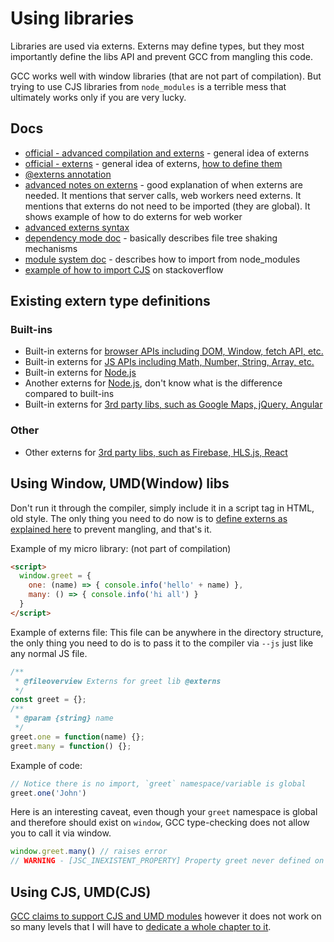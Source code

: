 
# Using libraries
Libraries are used via externs. Externs may define types, but they most importantly define the libs API and prevent GCC from mangling this code.

GCC works well with window libraries (that are not part of compilation). But trying to use CJS libraries from `node_modules` is a terrible mess that ultimately works only if you are very lucky.

## Docs
- [official - advanced compilation and externs](https://developers.google.com/closure/compiler/docs/api-tutorial3) - general idea of externs
- [official - externs](https://developers.google.com/closure/compiler/docs/externs-and-exports) - general idea of externs, [how to define them](https://developers.google.com/closure/compiler/docs/externs-and-exports#externs)
- [@externs annotation](https://github.com/google/closure-compiler/wiki/Annotating-JavaScript-for-the-Closure-Compiler#externs)
- [advanced notes on externs](https://github.com/google/closure-compiler/wiki/How-do-I-make-closure-compiler-stop-breaking-my-API-by-removing-and-renaming-things%3F) - good explanation of when externs are needed. It mentions that server calls, web workers need externs. It mentions that externs do not need to be imported (they are global). It shows example of how to do externs for web worker
- [advanced externs syntax](https://blogs.missouristate.edu/web/2013/09/12/how-to-write-closure-compiler-extern-files-part-1-the-basics/)
- [dependency mode doc](https://github.com/google/closure-compiler/wiki/Managing-Dependencies) - basically describes file tree shaking mechanisms
- [module system doc](https://github.com/google/closure-compiler/wiki/JS-Modules) - describes how to import from node_modules
- [example of how to import CJS](https://stackoverflow.com/questions/41832896/google-closure-compiler-process-node-modules) on stackoverflow


## Existing extern type definitions
### Built-ins
- Built-in externs for [browser APIs including DOM, Window, fetch API, etc.](https://github.com/google/closure-compiler/tree/master/externs/browser)
- Built-in externs for [JS APIs including Math, Number, String, Array, etc.](https://github.com/google/closure-compiler/tree/master/externs)
- Built-in externs for [Node.js](https://github.com/google/closure-compiler/tree/master/contrib/nodejs)
- Another externs for [Node.js](https://github.com/dcodeIO/node.js-closure-compiler-externs), don't know what is the difference compared to built-ins
- Built-in externs for [3rd party libs, such as Google Maps, jQuery, Angular](https://github.com/google/closure-compiler/tree/master/contrib/externs)
### Other
- Other externs for [3rd party libs, such as Firebase, HLS.js, React](https://github.com/google/closure-compiler/wiki/Externs-For-Common-Libraries)



## Using Window, UMD(Window) libs
Don't run it through the compiler, simply include it in a script tag in HTML, old style. The only thing you need to do now is to [define externs as explained here](https://developers.google.com/closure/compiler/docs/externs-and-exports#externs) to prevent mangling, and that's it.

Example of my micro library: (not part of compilation)
```html
<script>
  window.greet = {
    one: (name) => { console.info('hello' + name) },
    many: () => { console.info('hi all') }
  }
</script>
```

Example of externs file: This file can be anywhere in the directory structure, the only thing you need to do is to pass it to the compiler via `--js` just like any normal JS file.
```js
/**
 * @fileoverview Externs for greet lib @externs
 */
const greet = {};
/**
 * @param {string} name
 */
greet.one = function(name) {};
greet.many = function() {};
```
Example of code:
```js
// Notice there is no import, `greet` namespace/variable is global
greet.one('John')
```
Here is an interesting caveat, even though your `greet` namespace is global and therefore should exist on `window`, GCC type-checking does not allow you to call it via window.

```js
window.greet.many() // raises error
// WARNING - [JSC_INEXISTENT_PROPERTY] Property greet never defined on Window
```

## Using CJS, UMD(CJS)
[GCC claims to support CJS and UMD modules](https://github.com/google/closure-compiler/wiki/JS-Modules#commonjs-modules) however it does not work on so many levels that I will have to [dedicate a whole chapter to it](./using-cjs-libraries).

